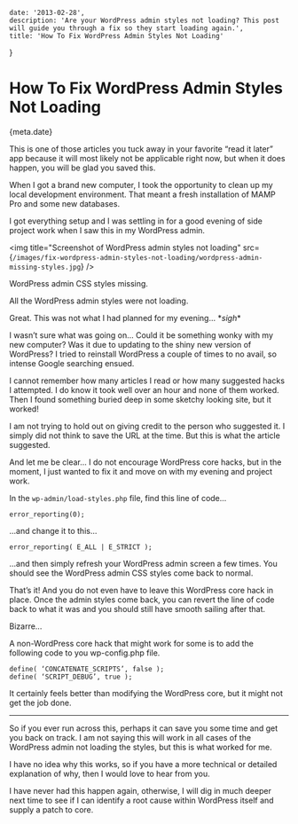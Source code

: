 
    date: '2013-02-28',
    description: 'Are your WordPress admin styles not loading? This post will guide you through a fix so they start loading again.',
    title: 'How To Fix WordPress Admin Styles Not Loading'
}

# How To Fix WordPress Admin Styles Not Loading

<Date>{meta.date}</Date>

This is one of those articles you tuck away in your favorite “read it later” app because it will most likely not be applicable right now, but when it does happen, you will be glad you saved this.

When I got a brand new computer, I took the opportunity to clean up my local development environment. That meant a fresh installation of MAMP Pro and some new databases.

I got everything setup and I was settling in for a good evening of side project work when I saw this in my WordPress admin.

<img title="Screenshot of WordPress admin styles not loading" src={`/images/fix-wordpress-admin-styles-not-loading/wordpress-admin-missing-styles.jpg`} />

WordPress admin CSS styles missing.

All the WordPress admin styles were not loading.

Great. This was not what I had planned for my evening...  \**sigh*\*

I wasn’t sure what was going on... Could it be something wonky with my new computer? Was it due to updating to the shiny new version of WordPress? I tried to reinstall WordPress a couple of times to no avail, so intense Google searching ensued.

I cannot remember how many articles I read or how many suggested hacks I attempted. I do know it took well over an hour and none of them worked. Then I found something buried deep in some sketchy looking site, but it worked!

I am not trying to hold out on giving credit to the person who suggested it. I simply did not think to save the URL at the time. But this is what the article suggested.

And let me be clear... I do not encourage WordPress core hacks, but in the moment, I just wanted to fix it and move on with my evening and project work.

In the `wp-admin/load-styles.php` file, find this line of code...

```
error_reporting(0);
```

...and change it to this...

```
error_reporting( E_ALL | E_STRICT );
```

...and then simply refresh your WordPress admin screen a few times. You should see the WordPress admin CSS styles come back to normal.

That’s it! And you do not even have to leave this WordPress core hack in place. Once the admin styles come back, you can revert the line of code back to what it was and you should still have smooth sailing after that.

Bizarre...

A non-WordPress core hack that might work for some is to add the following code to you wp-config.php file.

```
define( ‘CONCATENATE_SCRIPTS’, false );
define( ‘SCRIPT_DEBUG’, true );
```

It certainly feels better than modifying the WordPress core, but it might not get the job done.

---

So if you ever run across this, perhaps it can save you some time and get you back on track. I am not saying this will work in all cases of the WordPress admin not loading the styles, but this is what worked for me.

I have no idea why this works, so if you have a more technical or detailed explanation of why, then I would love to hear from you.

I have never had this happen again, otherwise, I will dig in much deeper next time to see if I can identify a root cause within WordPress itself and supply a patch to core.
